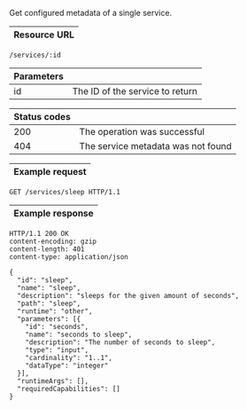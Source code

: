 
Get configured metadata of a single <DocsLink href="#service-metadata">service</DocsLink>.

| Resource URL |
| ------------ |

```http
/services/:id
```

| Parameters |                                    |
| ---------- | ---------------------------------- |
| id         | The ID of the service to return |

| Status codes |                              |
| ------------ | ---------------------------- |
| 200          | The operation was successful |
| 404          | The service metadata was not found  |

| Example request |
| --------------- |

```http
GET /services/sleep HTTP/1.1
```

| Example response |
| ---------------- |

```http
HTTP/1.1 200 OK
content-encoding: gzip
content-length: 401
content-type: application/json

{
  "id": "sleep",
  "name": "sleep",
  "description": "sleeps for the given amount of seconds",
  "path": "sleep",
  "runtime": "other",
  "parameters": [{
    "id": "seconds",
    "name": "seconds to sleep",
    "description": "The number of seconds to sleep",
    "type": "input",
    "cardinality": "1..1",
    "dataType": "integer"
  }],
  "runtimeArgs": [],
  "requiredCapabilities": []
}
```
